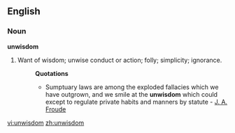 ==English==

===Noun===
'''unwisdom'''

#Want of wisdom; unwise conduct or action; folly; simplicity; ignorance.
#:'''Quotations'''
#:*Sumptuary laws are among the exploded fallacies which we have outgrown, and we smile at the '''unwisdom''' which could except to regulate private habits and manners by statute - [[w:James Anthony Froude|J. A. Froude]]

[[vi:unwisdom]]
[[zh:unwisdom]]